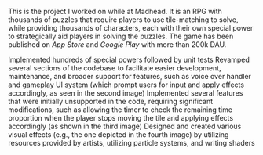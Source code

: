
This is the project I worked on while at Madhead. It is an RPG with thousands of puzzles that require players to use
tile-matching to solve, while providing thousands of characters, each with their own special power to strategically aid
players in solving the puzzles. The game has been published on *App Store* and *Google Play* with more than 200k DAU.

<ULItem>Implemented hundreds of special powers followed by unit tests</ULItem>
<ULItem>
    Revamped several sections of the codebase to facilitate easier development, maintenance, and broader support for
    features, such as voice over handler and gameplay UI system (which prompt users for input and apply effects
    accordingly, as seen in the second image)
</ULItem>
<ULItem>
    Implemented several features that were initially unsupported in the code, requiring significant modifications, such
    as allowing the timer to check the remaining time proportion when the player stops moving the tile and applying
    effects accordingly (as shown in the third image)
</ULItem>
<ULItem>
    Designed and created various visual effects (e.g., the one depicted in the fourth image) by utilizing resources
    provided by artists, utilizing particle systems, and writing shaders
</ULItem>

